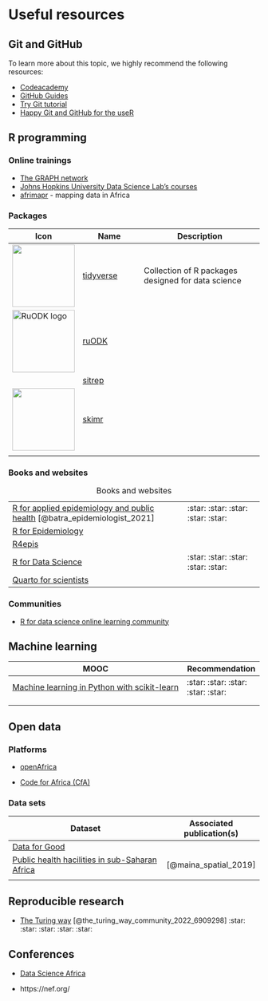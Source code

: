# Useful resources

## Git and GitHub {#sec-resources-git}

To learn more about this topic, we highly recommend the following resources:

-   [Codeacademy](https://www.codecademy.com/learn/learn-git)
-   [GitHub Guides](https://guides.github.com/activities/hello-world/)
-   [Try Git tutorial](https://try.github.io/levels/1/challenges/1)
-   [Happy Git and GitHub for the useR](http://happygitwithr.com/)

## R programming

### Online trainings

-   [The GRAPH network](https://thegraphcourses.org)
-   [Johns Hopkins University Data Science Lab's courses](https://jhudatascience.org/courses.html)
-   [afrimapr](https://afrimapr.github.io/afrimapr.website/training/) - mapping data in Africa

### Packages

| Icon                                        | Name                                                                        | Description                                        |
|------------------|------------------|------------------------------------|
| ![](images/tidyverse-logo.png){width="125"} | [tidyverse](https://www.tidyverse.org/)                                     | Collection of R packages designed for data science |
| ![RuODK logo](images/logo.png){width="125"} | [ruODK](https://docs.ropensci.org/ruODK/index.html)                         |                                                    |
|                                             | [sitrep](https://github.com/R4EPI/sitrep)                                   |                                                    |
| ![](images/paste-A6E65357.png){width="125"} | [skimr](https://cran.r-project.org/web/packages/skimr/vignettes/skimr.html) |                                                    |
|                                             |                                                                             |                                                    |

### Books and websites

|                                                                                                           |                                    |
|--------------------------------------------------|----------------------|
| [R for applied epidemiology and public health](https://epirhandbook.com/en/) [@batra_epidemiologist_2021] | :star: :star: :star: :star: :star: |
| [R for Epidemiology](https://www.r4epi.com/)                                                              |                                    |
| [R4epis](https://r4epis.netlify.app/)                                                                     |                                    |
| [R for Data Science](https://r4ds.had.co.nz/)                                                             | :star: :star: :star: :star: :star: |
| [Quarto for scientists](https://qmd4sci.njtierney.com/)                                                   |                                    |

: Books and websites

### Communities

-   [R for data science online learning community](https://www.rfordatasci.com/)

## Machine learning

| MOOC                                                                                                                     | Recommendation                     |
|--------------------------------------------------|----------------------|
| [Machine learning in Python with scikit-learn](https://www.fun-mooc.fr/en/courses/machine-learning-python-scikit-learn/) | :star: :star: :star: :star: :star: |
|                                                                                                                          |                                    |
|                                                                                                                          |                                    |

## Open data

### Platforms

-   [openAfrica](https://open.africa/)

-   [Code for Africa (CfA)](https://github.com/CodeForAfrica/)

### Data sets

| Dataset                                                                                                   | Associated publication(s) |
|------------------------------------------------|-------------------------|
| [Data for Good](https://dataforgood.facebook.com/dfg/tools)                                               |                           |
| [Public health hacilities in sub-Saharan Africa](https://open.africa/dataset/health-facilities-in-africa) | [@maina_spatial_2019]     |
|                                                                                                           |                           |

## Reproducible research

-   [The Turing way](https://the-turing-way.netlify.app/welcome.html) [@the_turing_way_community_2022_6909298] :star: :star: :star: :star: :star:

## Conferences

-   [Data Science Africa](http://www.datascienceafrica.org/)

-   https://nef.org/
